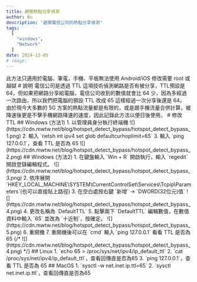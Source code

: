 ```yaml
---
title: 避開熱點分享偵測
author: Bu
description: "避開電信公司的熱點分享偵測"
tags:
  [
    "windows",
    "Network"
  ]
date: 2024-12-05
# image: 
---
```


<Callout type="warn">
此方法只適用於電腦、筆電，手機、平板無法使用  
Android/iOS 修改需要 root 或越獄
</Callout>
# 說明
電信公司是透過 TTL 這項技術偵測網路是否有被分享，TTL預設是 64，但如果把網路分享給電腦，電信公司收到的數值就會比 64 少，因為多經過一次路由，所以我們把電腦的預設 TTL 改成 65 這樣經過一次分享後還是 64。 
由於現今大多數的 5G 方案的熱點流量都是有限的，或是跟手機流量合併計算，被降速後更是不擊手機網路降速的速度，因此記錄此方法以便日後使用。
# 修改 TTL
## Windows (方法1)
1. 以管理員身分執行終端機
![](https://cdn.mwtw.net/blog/hotspot_detect_bypass/hotspot_detect_bypass_1.png)
2. 輸入 `netsh int ipv4 set glob defaultcurhoplimit=65`
3. 輸入 `ping 127.0.0.1`，查看 TTL 是否為 65
![](https://cdn.mwtw.net/blog/hotspot_detect_bypass/hotspot_detect_bypass_2.png)
## Windows (方法2)
1. 在鍵盤輸入 `Win + R` 開啟執行，輸入 `regedit` 開啟登錄編輯程式。
![](https://cdn.mwtw.net/blog/hotspot_detect_bypass/hotspot_detect_bypass_3.png)
2. 依序展開 `HKEY_LOCAL_MACHINE\SYSTEM\CurrentControlSet\Services\Tcpip\Parameters`(也可以直接貼上路徑)
3. 在空白處按右鍵 `新增` -> `DWORD(32位元)值`
![](https://cdn.mwtw.net/blog/hotspot_detect_bypass/hotspot_detect_bypass_4.png)
4. 更改名稱為 `DefaultTTL`
5. 點擊兩下 `DefaultTTL` 編輯數值，在數值資料中輸入 `65` 並改為 `十近制`，按確定。
![](https://cdn.mwtw.net/blog/hotspot_detect_bypass/hotspot_detect_bypass_5.png)
6. 重開機
7. 重開機後可以在 `cmd` 輸入 `ping 127.0.0.1` 看看 TTL 是否為 65
{/* ![](https://cdn.mwtw.net/blog/hotspot_detect_bypass/hotspot_detect_bypass_4.png) */}
## Linux
1. `echo 65 > /proc/sys/net/ipv4/ip_default_ttl`
2. `cat /proc/sys/net/ipv4/ip_default_ttl`，查看回傳直是否為65
3. `ping 127.0.0.1`，查看 TTL 是否為 65
## MacOS
1. `sysctl -w net.inet.ip.ttl=65`
2. `sysctl net.inet.ip.ttl`，查看回傳直是否為65